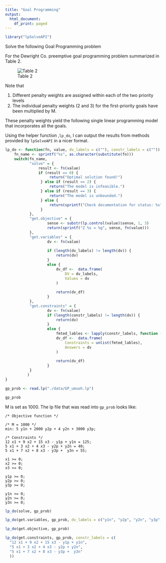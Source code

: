 ```yaml
---
title: "Goal Programming"
output:
  html_document:
    df_print: paged
---
```


```r
library("lpSolveAPI")
```


Solve the following Goal Programming problem

For the Dewright Co. preemptive goal programming problem summarized in Table 2.

![Table 2](./data/table_2.png)

Note that

1. Different penalty weights are assigned within each of the two priority levels
2. The individual penalty weights (2 and 3) for the first-priority goals have been multiplied by M.

These penalty weights yield the following single linear programming model that incorporates all the goals.

Using the helper function ,`lp_do`, I can output the results from methods provided by `lpSolveAPI` in a nicer format.

```r
lp_do <- function(fn, value, dv_labels = c(""), constr_labels = c("")) {
    fn_name <- sprintf("%s", as.character(substitute(fn)))
    switch(fn_name,
           "solve" = {
               result <- fn(value)
               if (result == 0) {
                    return("Optimal solution found!")
                } else if (result == 2) {
                    return("The model is infeasible.")
                } else if (result == 3) {
                    return("The model is unbounded.")
                } else {
                    return(sprintf("Check documentation for status: %s", result))
                }
           },
           "get.objective" = {
                   sense <- substr(lp.control(value)$sense, 1, 3)
                   return(sprintf("Z %s = %g", sense, fn(value)))
           },
           "get.variables" = {
                   dv <- fn(value)
               
                   if (length(dv_labels) != length(dv)) {
                       return(dv)
                   }
                   else {
                       dv_df <-  data.frame(
                           DV = dv_labels,
                           Values = dv
                       )
                       
                       return(dv_df)
                   }
           },
           "get.constraints" = {
                   dv <- fn(value)
                   if (length(constr_labels) != length(dv)) {
                       return(dv)
                   }
                   else {
                       fmted_lables <- lapply(constr_labels, function (x) {return(sprintf("%s ->", x))})
                       dv_df <-  data.frame(
                           Constraints = unlist(fmted_lables),
                           Answers = dv
                       )
                       
                       return(dv_df)
                   }
           }
          )
}
```

```r
gp_prob <- read.lp("./data/GP_umuoh.lp")

gp_prob
```
M is set as 1000. The lp file that was read into `gp_prob` looks like:

```
/* Objective function */

/* M = 1000 */
min: 5 y1n + 2000 y2p + 4 y2n + 3000 y3p;

/* Constraints */
12 x1 + 9 x2 + 15 x3 - y1p + y1n = 125;
5 x1 + 3 x2 + 4 x3 - y2p + y2n = 40;
5 x1 + 7 x2 + 8 x3 - y3p +  y3n = 55;

x1 >= 0;
x2 >= 0;
x3 >= 0;

y1p >= 0;
y2p >= 0;
y3p >= 0;

y1n >= 0;
y2n >= 0;
y3n >= 0;
```

```r
lp_do(solve, gp_prob)
```

```r
lp_do(get.variables, gp_prob, dv_labels = c("y1n", "y2p", "y2n", "y3p", "x1" ,"x2", "x3", "y1p", "y3n"))
```

```r
lp_do(get.objective, gp_prob)
```

```r
lp_do(get.constraints, gp_prob, constr_labels = c(
  "12 x1 + 9 x2 + 15 x3 - y1p + y1n",
  "5 x1 + 3 x2 + 4 x3 - y2p + y2n",
  "5 x1 + 7 x2 + 8 x3 - y3p +  y3n"
  ))
```

